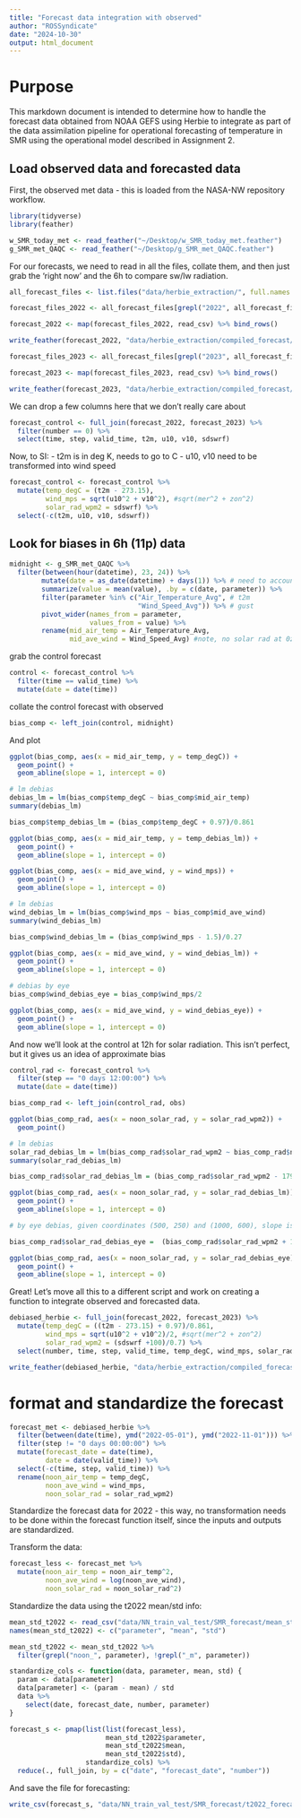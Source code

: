 ```yaml
---
title: "Forecast data integration with observed"
author: "ROSSyndicate"
date: "2024-10-30"
output: html_document
---
```


# Purpose

This markdown document is intended to determine how to handle the forecast
data obtained from NOAA GEFS using Herbie to integrate as part of the data
assimilation pipeline for operational forecasting of temperature in SMR using
the operational model described in Assignment 2.

## Load observed data and forecasted data

First, the observed met data - this is loaded from the NASA-NW repository
workflow.

```r
library(tidyverse)
library(feather)

w_SMR_today_met <- read_feather("~/Desktop/w_SMR_today_met.feather")
g_SMR_met_QAQC <- read_feather("~/Desktop/g_SMR_met_QAQC.feather")

```

For our forecasts, we need to read in all the files, collate them, and then 
just grab the 'right now' and the 6h to compare sw/lw radiation.

```r
all_forecast_files <- list.files("data/herbie_extraction/", full.names = T)

forecast_files_2022 <- all_forecast_files[grepl("2022", all_forecast_files)]

forecast_2022 <- map(forecast_files_2022, read_csv) %>% bind_rows()

write_feather(forecast_2022, "data/herbie_extraction/compiled_forecast/GEFS_0p25_2022_raw.feather")

forecast_files_2023 <- all_forecast_files[grepl("2023", all_forecast_files)]

forecast_2023 <- map(forecast_files_2023, read_csv) %>% bind_rows()

write_feather(forecast_2023, "data/herbie_extraction/compiled_forecast/GEFS_0p25_2023_raw.feather")
```

We can drop a few columns here that we don't really care about

```r
forecast_control <- full_join(forecast_2022, forecast_2023) %>% 
  filter(number == 0) %>% 
  select(time, step, valid_time, t2m, u10, v10, sdswrf)
```

Now, to SI:
- t2m is in deg K, needs to go to C
- u10,  v10 need to be transformed into wind speed

```r
forecast_control <- forecast_control %>% 
  mutate(temp_degC = (t2m - 273.15),
         wind_mps = sqrt(u10^2 + v10^2), #sqrt(mer^2 + zon^2)
         solar_rad_wpm2 = sdswrf) %>% 
  select(-c(t2m, u10, v10, sdswrf)) 
```

## Look for biases in 6h (11p) data

```r
midnight <- g_SMR_met_QAQC %>% 
  filter(between(hour(datetime), 23, 24)) %>% 
        mutate(date = as_date(datetime) + days(1)) %>% # need to account for UTC around midnight 
        summarize(value = mean(value), .by = c(date, parameter)) %>% 
        filter(parameter %in% c("Air_Temperature_Avg", # t2m
                                "Wind_Speed_Avg")) %>% # gust
        pivot_wider(names_from = parameter,
                    values_from = value) %>% 
        rename(mid_air_temp = Air_Temperature_Avg,
               mid_ave_wind = Wind_Speed_Avg) #note, no solar rad at 0z
```

grab the control forecast

```r
control <- forecast_control %>% 
  filter(time == valid_time) %>% 
  mutate(date = date(time))
```

collate the control forecast with observed 

```r
bias_comp <- left_join(control, midnight)
```

And plot

```r
ggplot(bias_comp, aes(x = mid_air_temp, y = temp_degC)) +
  geom_point() +
  geom_abline(slope = 1, intercept = 0)

# lm debias
debias_lm = lm(bias_comp$temp_degC ~ bias_comp$mid_air_temp)
summary(debias_lm)

bias_comp$temp_debias_lm = (bias_comp$temp_degC + 0.97)/0.861

ggplot(bias_comp, aes(x = mid_air_temp, y = temp_debias_lm)) +
  geom_point() +
  geom_abline(slope = 1, intercept = 0)

```



```r
ggplot(bias_comp, aes(x = mid_ave_wind, y = wind_mps)) +
  geom_point() +
  geom_abline(slope = 1, intercept = 0)

# lm debias
wind_debias_lm = lm(bias_comp$wind_mps ~ bias_comp$mid_ave_wind)
summary(wind_debias_lm)

bias_comp$wind_debias_lm = (bias_comp$wind_mps - 1.5)/0.27

ggplot(bias_comp, aes(x = mid_ave_wind, y = wind_debias_lm)) +
  geom_point() +
  geom_abline(slope = 1, intercept = 0)

# debias by eye
bias_comp$wind_debias_eye = bias_comp$wind_mps/2

ggplot(bias_comp, aes(x = mid_ave_wind, y = wind_debias_eye)) +
  geom_point() +
  geom_abline(slope = 1, intercept = 0)

```


And now we'll look at the control at 12h for solar radiation. This isn't perfect,
but it gives us an idea of approximate bias

```r
control_rad <- forecast_control %>% 
  filter(step == "0 days 12:00:00") %>% 
  mutate(date = date(time))

bias_comp_rad <- left_join(control_rad, obs)

ggplot(bias_comp_rad, aes(x = noon_solar_rad, y = solar_rad_wpm2)) +
  geom_point()

# lm debias
solar_rad_debias_lm = lm(bias_comp_rad$solar_rad_wpm2 ~ bias_comp_rad$noon_solar_rad)
summary(solar_rad_debias_lm)

bias_comp_rad$solar_rad_debias_lm = (bias_comp_rad$solar_rad_wpm2 - 179.7)/0.368

ggplot(bias_comp_rad, aes(x = noon_solar_rad, y = solar_rad_debias_lm)) +
  geom_point() +
  geom_abline(slope = 1, intercept = 0)

# by eye debias, given coordinates (500, 250) and (1000, 600), slope is 0.7 and intercept is -100

bias_comp_rad$solar_rad_debias_eye =  (bias_comp_rad$solar_rad_wpm2 + 100)/0.7

ggplot(bias_comp_rad, aes(x = noon_solar_rad, y = solar_rad_debias_eye)) +
  geom_point() +
  geom_abline(slope = 1, intercept = 0)

```

Great! Let's move all this to a different script and work on creating a function to integrate observed and forecasted data.

```r
debiased_herbie <- full_join(forecast_2022, forecast_2023) %>% 
  mutate(temp_degC = ((t2m - 273.15) + 0.97)/0.861,
         wind_mps = sqrt(u10^2 + v10^2)/2, #sqrt(mer^2 + zon^2)
         solar_rad_wpm2 = (sdswrf +100)/0.7) %>% 
  select(number, time, step, valid_time, temp_degC, wind_mps, solar_rad_wpm2)

write_feather(debiased_herbie, "data/herbie_extraction/compiled_forecast/simple_debias_2022_2023.feather")
```

# format and standardize the forecast

```r
forecast_met <- debiased_herbie %>% 
  filter(between(date(time), ymd("2022-05-01"), ymd("2022-11-01"))) %>% 
  filter(step != "0 days 00:00:00") %>% 
  mutate(forecast_date = date(time),
         date = date(valid_time)) %>% 
  select(-c(time, step, valid_time)) %>% 
  rename(noon_air_temp = temp_degC, 
         noon_ave_wind = wind_mps, 
         noon_solar_rad = solar_rad_wpm2)
```

Standardize the forecast data for 2022 - this way, no transformation needs to 
be done within the forecast function itself, since the inputs and outputs are 
standardized. 

Transform the data:

```r
forecast_less <- forecast_met %>% 
  mutate(noon_air_temp = noon_air_temp^2,
         noon_ave_wind = log(noon_ave_wind),
         noon_solar_rad = noon_solar_rad^2)
```

Standardize the data using the t2022 mean/std info:

```r
mean_std_t2022 <- read_csv("data/NN_train_val_test/SMR_forecast/mean_std_train_val_t2022_v2024-10-28.csv") 
names(mean_std_t2022) <- c("parameter", "mean", "std")

mean_std_t2022 <- mean_std_t2022 %>% 
  filter(grepl("noon_", parameter), !grepl("_m", parameter))

standardize_cols <- function(data, parameter, mean, std) {
  param <- data[parameter]
  data[parameter] <- (param - mean) / std
  data %>% 
    select(date, forecast_date, number, parameter)
}

forecast_s <- pmap(list(list(forecast_less), 
                        mean_std_t2022$parameter,
                        mean_std_t2022$mean,
                        mean_std_t2022$std),
                   standardize_cols) %>% 
  reduce(., full_join, by = c("date", "forecast_date", "number"))
```

And save the file for forecasting:

```r
write_csv(forecast_s, "data/NN_train_val_test/SMR_forecast/t2022_forecast_std_v2024-10-28.csv")
```

